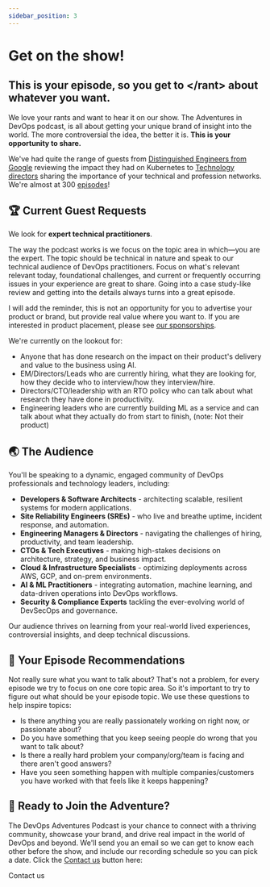 ```yaml
---
sidebar_position: 3
---
```


# Get on the show!

## **This is your episode, so you get to \</rant> about whatever you want.**

We love your rants and want to hear it on our show. The Adventures in DevOps podcast, is all about getting your unique brand of insight into the world. The more controversial the idea, the better it is. **This is your opportunity to share.**

We've had quite the range of guests from [Distinguished Engineers from Google](/episodes/2024/10/10/balancing-technical-skills-in-high-stakes) reviewing the impact they had on Kubernetes to [Technology directors](/episodes/2024/09/26/mastermind-groups-are-transformative) sharing the importance of your technical and profession networks. We're almost at 300 [episodes](/episodes)!

## 🏆 Current Guest Requests
We look for **expert technical practitioners**.

The way the podcast works is we focus on the topic area in which—you are the expert. The topic should be technical in nature and speak to our technical audience of DevOps practitioners. Focus on what's relevant relevant today, foundational challenges, and current or frequently occurring issues in your experience are great to share. Going into a case study-like review and getting into the details always turns into a great episode.

I will add the reminder, this is not an opportunity for you to advertise your product or brand, but provide real value where you want to. If you are interested in product placement, please see [our sponsorships](./sponsorship.mdx).

We're currently on the lookout for:

* Anyone that has done research on the impact on their product's delivery and value to the business using AI.
* EM/Directors/Leads who are currently hiring, what they are looking for, how they decide who to interview/how they interview/hire.
* Directors/CTO/leadership with an RTO policy who can talk about what research they have done in productivity.
* Engineering leaders who are currently building ML as a service and can talk about what they actually do from start to finish, (note: Not their product)

## 🌏 The Audience

You'll be speaking to a dynamic, engaged community of DevOps professionals and technology leaders, including:  

- **Developers & Software Architects** - architecting scalable, resilient systems for modern applications.
- **Site Reliability Engineers (SREs)** - who live and breathe uptime, incident response, and automation.
- **Engineering Managers & Directors** - navigating the challenges of hiring, productivity, and team leadership.
- **CTOs & Tech Executives** - making high-stakes decisions on architecture, strategy, and business impact.
- **Cloud & Infrastructure Specialists** - optimizing deployments across AWS, GCP, and on-prem environments.
- **AI & ML Practitioners** - integrating automation, machine learning, and data-driven operations into DevOps workflows.
- **Security & Compliance Experts** tackling the ever-evolving world of DevSecOps and governance.

Our audience thrives on learning from your real-world lived experiences, controversial insights, and deep technical discussions.

## 📝 Your Episode Recommendations
Not really sure what you want to talk about? That's not a problem, for every episode we try to focus on one core topic area. So it's important to try to figure out what should be your episode topic. We use these questions to help inspire topics:

* Is there anything you are really passionately working on right now, or passionate about?
* Do you have something that you keep seeing people do wrong that you want to talk about?
* Is there a really hard problem your company/org/team is facing and there aren't good answers?
* Have you seen something happen with multiple companies/customers you have worked with that feels like it keeps happening?

## 📍 Ready to Join the Adventure?
The DevOps Adventures Podcast is your chance to connect with a thriving community, showcase your brand, and drive real impact in the world of DevOps and beyond. We'll send you an email so we can get to know each other before the show, and include our recording schedule so you can pick a date. Click the [Contact us](mailto:scheduling@adventuresindevops.com) button here:


<StylizedButton href="mailto:scheduling@adventuresindevops.com">
    Contact us
</StylizedButton>